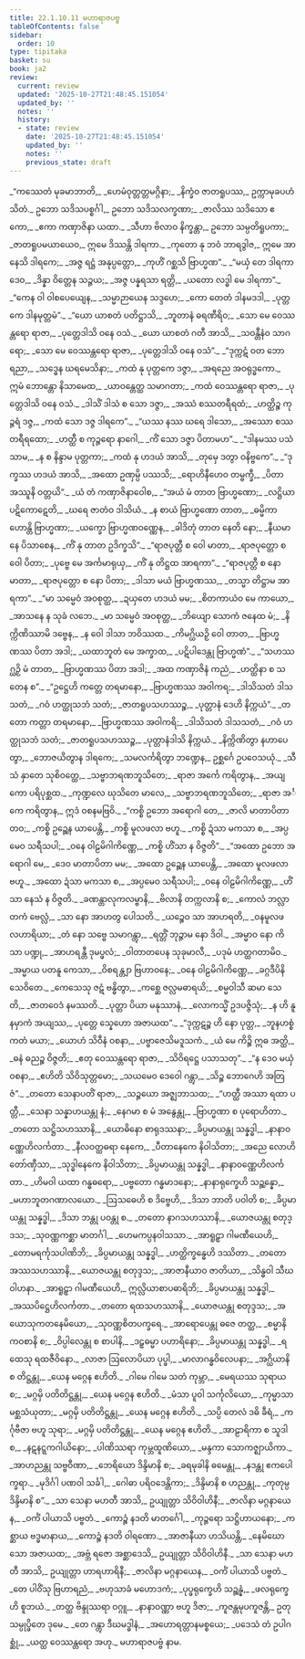 ```yaml
---
title: 22.1.10.11 မဟာရာဇပဗ္ဗ
tableOfContents: false
sidebar:
  order: 10
type: tipitaka
basket: su
book: ja2
review:
  current: review
  updated: '2025-10-27T21:48:45.151054'
  updated_by: ''
  notes: ''
  history:
  - state: review
    date: '2025-10-27T21:48:45.151054'
    updated_by: ''
    notes: ''
    previous_state: draft
---
```



<ReviewStatus review={frontmatter.review} showDetails={true} />

<HypothesisAnnotation frontmatter={frontmatter} />

<DynamicBreadcrumb />

<Division number="2303" book="ja2" e="ch" v="23" p="366">

<Paragraph number="3661" type="verses" book="ja2">
_“ကဿေတံ မုခမာဘာတိ,_  
_ဟေမံဝုတ္တတ္တမဂ္ဂိနာ;_  
_နိက္ခံဝ ဇာတရူပဿ,_  
ဥက္ကာမုခပဟံသိတံ._  

</Paragraph>

</Division>
<Division number="2304" book="ja2" e="ch" v="23" p="366">

<Paragraph number="3662" book="ja2">
ဥဘော သဒိသပစ္စင်္ဂါ,_  
ဥဘော သဒိသလက္ခဏာ;_  
_ဇာလိဿ သဒိသော ဧကော,_  
_ဧကာ ကဏှာဇိနာ ယထာ._  

</Paragraph>

</Division>
<Division number="2305" book="ja2" e="ch" v="23" p="366">

<Paragraph number="3663" book="ja2">
_သီဟာ ဗိလာဝ နိက္ခန္တာ,_  
ဥဘော သမ္ပတိရူပကာ;_  
_ဇာတရူပမယာယေဝ,_  
ဣမေ ဒိဿန္တိ ဒါရကာ._  

</Paragraph>

</Division>
<Division number="2306" book="ja2" e="ch" v="23" p="366">

<Paragraph number="3664" type="verses" book="ja2">
_ကုတော နု ဘဝံ ဘာရဒွါဇ,_  
ဣမေ အာနေသိ ဒါရကေ;_  
_အဇ္ဇ ရဋ္ဌံ အနုပ္ပတ္တော,_  
_ကုဟိံ ဂစ္ဆသိ ဗြာဟ္မဏ”._  

</Paragraph>

</Division>
<Division number="2307" book="ja2" e="ch" v="23" p="366">

<Paragraph number="3665" type="verses" book="ja2">
_“မယှံ တေ ဒါရကာ ဒေဝ,_  
_ဒိန္နာ ဝိတ္တေန သဉ္ဇယ;_  
_အဇ္ဇ ပန္နရသာ ရတ္တိ,_  
_ယတော လဒ္ဓါ မေ ဒါရကာ”._  

</Paragraph>

</Division>
<Division number="2308" book="ja2" e="ch" v="23" p="366">

<Paragraph number="3666" type="verses" book="ja2">
_“ကေန ဝါ ဝါစပေယျေန,_  
_သမ္မာဉာယေန သဒ္ဒဟေ;_  
_ကော တေတံ ဒါနမဒဒါ,_  
_ပုတ္တကေ ဒါနမုတ္တမံ”._  

</Paragraph>

</Division>
<Division number="2309" book="ja2" e="ch" v="23" p="366">

<Paragraph number="3667" type="verses" book="ja2">
_“ယော ယာစတံ ပတိဋ္ဌာသိ,_  
_ဘူတာနံ ဓရဏီရိဝ;_  
_သော မေ ဝေဿန္တရော ရာဇာ,_  
_ပုတ္တေဒါသိ ဝနေ ဝသံ._  

</Paragraph>

</Division>
<Division number="2310" book="ja2" e="ch" v="23" p="366">

<Paragraph number="3668" type="verses" book="ja2">
_ယော ယာစတံ ဂတီ အာသိ,_  
_သဝန္တီနံဝ သာဂရော;_  
_သော မေ ဝေဿန္တရော ရာဇာ,_  
_ပုတ္တေဒါသိ ဝနေ ဝသံ”._  

</Paragraph>

</Division>
<Division number="2311" book="ja2" e="ch" v="23" p="367">

<Paragraph number="3669" type="verses" book="ja2">
_“ဒုက္ကဋံ ဝတ ဘော ရညာ,_  
_သဒ္ဓေန ဃရမေသိနာ;_  
_ကထံ နု ပုတ္တကေ ဒဇ္ဇာ,_  
_အရညေ အဝရုဒ္ဓကော._  

</Paragraph>

</Division>
<Division number="2312" book="ja2" e="ch" v="23" p="367">

<Paragraph number="3670" type="verses" book="ja2">
ဣမံ ဘောန္တော နိသာမေထ,_  
_ယာဝန္တေတ္ထ သမာဂတာ;_  
_ကထံ ဝေဿန္တရော ရာဇာ,_  
_ပုတ္တေဒါသိ ဝနေ ဝသံ._  

</Paragraph>

</Division>
<Division number="2313" book="ja2" e="ch" v="23" p="367">

<Paragraph number="3671" type="verses" book="ja2">
_ဒါသိံ ဒါသံ စ သော ဒဇ္ဇာ,_  
_အဿံ စဿတရီရထံ;_  
_ဟတ္ထိဉ္စ ကုဉ္ဇရံ ဒဇ္ဇ,_  
_ကထံ သော ဒဇ္ဇ ဒါရကေ”._  

</Paragraph>

</Division>
<Division number="2314" book="ja2" e="ch" v="23" p="367">

<Paragraph number="3672" type="verses" book="ja2">
_“ယဿ နဿ ဃရေ ဒါသော,_  
_အဿော စဿတရီရထော;_  
_ဟတ္ထီ စ ကုဉ္ဇရော နာဂေါ,_  
_ကိံ သော ဒဇ္ဇာ ပိတာမဟ”._  

</Paragraph>

</Division>
<Division number="2315" book="ja2" e="ch" v="23" p="367">

<Paragraph number="3673" type="verses" book="ja2">
_“ဒါနမဿ ပသံသာမ,_  
_န စ နိန္ဒာမ ပုတ္တကာ;_  
_ကထံ နု ဟဒယံ အာသိ,_  
_တုမှေ ဒတွာ ဝနိဗ္ဗကေ”._  

</Paragraph>

</Division>
<Division number="2316" book="ja2" e="ch" v="23" p="367">

<Paragraph number="3674" type="verses" book="ja2">
_“ဒုက္ခဿ ဟဒယံ အာသိ,_  
_အထော ဥဏှမ္ပိ ပဿသိ;_  
_ရောဟိနီဟေဝ တမ္ဗက္ခီ,_  
_ပိတာ အဿူနိ ဝတ္တယိ”._  

</Paragraph>

</Division>
<Division number="2317" book="ja2" e="ch" v="23" p="367">

<Paragraph number="3675" type="verses" book="ja2">
_ယံ တံ ကဏှာဇိနာဝေါစ,_  
_“အယံ မံ တာတ ဗြာဟ္မဏော;_  
_လဋ္ဌိယာ ပဋိကောဋေတိ,_  
_ဃရေ ဇာတံဝ ဒါသိယံ._  

</Paragraph>

</Division>
<Division number="2318" book="ja2" e="ch" v="23" p="367">

<Paragraph number="3676" type="verses" book="ja2">
_န စာယံ ဗြာဟ္မဏော တာတ,_  
_ဓမ္မိကာ ဟောန္တိ ဗြာဟ္မဏာ;_  
_ယက္ခော ဗြာဟ္မဏဝဏ္ဏေန,_  
_ခါဒိတုံ တာတ နေတိ နော;_  
_နီယမာနေ ပိသာစေန,_  
_ကိံ နု တာတ ဥဒိက္ခသိ”._  

</Paragraph>

</Division>
<Division number="2319" book="ja2" e="ch" v="23" p="367">

<Paragraph number="3677" type="verses" book="ja2">
_“ရာဇပုတ္တီ စ ဝေါ မာတာ,_  
_ရာဇပုတ္တော စ ဝေါ ပိတာ;_  
_ပုဗ္ဗေ မေ အင်္ကမာရုယှ,_  
_ကိံ နု တိဋ္ဌထ အာရကာ”._  

</Paragraph>

</Division>
<Division number="2320" book="ja2" e="ch" v="23" p="367">

<Paragraph number="3678" type="verses" book="ja2">
_“ရာဇပုတ္တီ စ နော မာတာ,_  
_ရာဇပုတ္တော စ နော ပိတာ;_  
_ဒါသာ မယံ ဗြာဟ္မဏဿ,_  
_တသ္မာ တိဋ္ဌာမ အာရကာ”._  

</Paragraph>

</Division>
<Division number="2321" book="ja2" e="ch" v="23" p="367">

<Paragraph number="3679" type="verses" book="ja2">
_“မာ သမ္မေဝံ အဝစုတ္ထ,_  
_ဍယှတေ ဟဒယံ မမ;_  
_စိတကာယံဝ မေ ကာယော,_  
_အာသနေ န သုခံ လဘေ._  

</Paragraph>

</Division>
<Division number="2322" book="ja2" e="ch" v="23" p="367">

<Paragraph number="3680" type="verses" book="ja2">
_မာ သမ္မေဝံ အဝစုတ္ထ,_  
_ဘိယျော သောကံ ဇနေထ မံ;_  
_နိက္ကိဏိဿာမိ ဒဗ္ဗေန,_  
_န ဝေါ ဒါသာ ဘဝိဿထ._  

</Paragraph>

</Division>
<Division number="2323" book="ja2" e="ch" v="23" p="368">

<Paragraph number="3681" type="verses" book="ja2">
_ကိမဂ္ဃိယဉှိ ဝေါ တာတ,_  
_ဗြာဟ္မဏဿ ပိတာ အဒါ;_  
_ယထာဘူတံ မေ အက္ခာထ,_  
_ပဋိပါဒေန္တု ဗြာဟ္မဏံ”._  

</Paragraph>

</Division>
<Division number="2324" book="ja2" e="ch" v="23" p="368">

<Paragraph number="3682" type="verses" book="ja2">
_“သဟဿဂ္ဃဉှိ မံ တာတ,_  
_ဗြာဟ္မဏဿ ပိတာ အဒါ;_  
_အထ ကဏှာဇိနံ ကညံ,_  
_ဟတ္ထိနာ စ သတေန စ”._  

</Paragraph>

</Division>
<Division number="2325" book="ja2" e="ch" v="23" p="368">

<Paragraph number="3683" type="verses" book="ja2">
_“ဥဋ္ဌေဟိ ကတ္တေ တရမာနော,_  
_ဗြာဟ္မဏဿ အဝါကရ;_  
_ဒါသိသတံ ဒါသသတံ,_  
_ဂဝံ ဟတ္ထုသဘံ သတံ;_  
_ဇာတရူပသဟဿဉ္စ,_  
_ပုတ္တာနံ ဒေဟိ နိက္ကယံ”._  

</Paragraph>

</Division>
<Division number="2326" book="ja2" e="ch" v="23" p="368">

<Paragraph number="3684" type="verses" book="ja2">
_တတော ကတ္တာ တရမာနော,_  
_ဗြာဟ္မဏဿ အဝါကရိ;_  
_ဒါသိသတံ ဒါသသတံ,_  
_ဂဝံ ဟတ္ထုသဘံ သတံ;_  
_ဇာတရူပသဟဿဉ္စ,_  
_ပုတ္တာနံဒါသိ နိက္ကယံ._  

</Paragraph>

</Division>
<Division number="2327" book="ja2" e="ch" v="23" p="368">

<Paragraph number="3685" type="verses" book="ja2">
_နိက္ကိဏိတွာ နဟာပေတွာ,_  
_ဘောဇယိတွာန ဒါရကေ;_  
_သမလင်္ကရိတွာ ဘဏ္ဍေန,_  
ဥစ္ဆင်္ဂေ ဥပဝေသယုံ._  

</Paragraph>

</Division>
<Division number="2328" book="ja2" e="ch" v="23" p="368">

<Paragraph number="3686" type="verses" book="ja2">
_သီသံ နှာတေ သုစိဝတ္ထေ,_  
_သဗ္ဗာဘရဏဘူသိတေ;_  
_ရာဇာ အင်္ကေ ကရိတွာန,_  
_အယျကော ပရိပုစ္ဆထ._  

</Paragraph>

</Division>
<Division number="2329" book="ja2" e="ch" v="23" p="368">

<Paragraph number="3687" type="verses" book="ja2">
_ကုဏ္ဍလေ ဃုသိတေ မာလေ,_  
_သဗ္ဗာဘရဏဘူသိတေ;_  
_ရာဇာ အင်္ကေ ကရိတွာန,_  
ဣဒံ ဝစနမဗြဝိ._  

</Paragraph>

</Division>
<Division number="2330" book="ja2" e="ch" v="23" p="368">

<Paragraph number="3688" type="verses" book="ja2">
_“ကစ္စိ ဥဘော အရောဂါ တေ,_  
_ဇာလိ မာတာပိတာ တဝ;_  
_ကစ္စိ ဥဉ္ဆေန ယာပေန္တိ,_  
_ကစ္စိ မူလဖလာ ဗဟူ._  

</Paragraph>

</Division>
<Division number="2331" book="ja2" e="ch" v="23" p="368">

<Paragraph number="3689" type="verses" book="ja2">
_ကစ္စိ ဍံသာ မကသာ စ,_  
_အပ္ပမေဝ သရီသပါ;_  
_ဝနေ ဝါဠမိဂါကိဏ္ဏေ,_  
_ကစ္စိ ဟိံသာ န ဝိဇ္ဇတိ”._  

</Paragraph>

</Division>
<Division number="2332" book="ja2" e="ch" v="23" p="368">

<Paragraph number="3690" type="verses" book="ja2">
_“အထော ဥဘော အရောဂါ မေ,_  
_ဒေဝ မာတာပိတာ မမ;_  
_အထော ဥဉ္ဆေန ယာပေန္တိ,_  
_အထော မူလဖလာ ဗဟူ._  

</Paragraph>

</Division>
<Division number="2333" book="ja2" e="ch" v="23" p="368">

<Paragraph number="3691" type="verses" book="ja2">
_အထော ဍံသာ မကသာ စ,_  
_အပ္ပမေဝ သရီသပါ;_  
_ဝနေ ဝါဠမိဂါကိဏ္ဏေ,_  
_ဟိံသာ နေသံ န ဝိဇ္ဇတိ._  

</Paragraph>

</Division>
<Division number="2334" book="ja2" e="ch" v="23" p="368">

<Paragraph number="3692" type="verses" book="ja2">
_ခဏန္တာလုကလမ္ဗာနိ,_  
_ဗိလာနိ တက္ကလာနိ စ;_  
_ကောလံ ဘလ္လာတကံ ဗေလ္လံ,_  
_သာ နော အာဟတွ ပေါသတိ._  

</Paragraph>

</Division>
<Division number="2335" book="ja2" e="ch" v="23" p="369">

<Paragraph number="3693" type="verses" book="ja2">
_ယဉ္စေဝ သာ အာဟရတိ,_  
_ဝနမူလဖလဟာရိယာ;_  
_တံ နော သဗ္ဗေ သမာဂန္တွာ,_  
_ရတ္တိံ ဘုဉ္ဇာမ နော ဒိဝါ._  

</Paragraph>

</Division>
<Division number="2336" book="ja2" e="ch" v="23" p="369">

<Paragraph number="3694" type="verses" book="ja2">
_အမ္မာဝ နော ကိသာ ပဏ္ဍု,_  
_အာဟရန္တီ ဒုမပ္ဖလံ;_  
_ဝါတာတပေန သုခုမာလီ,_  
_ပဒုမံ ဟတ္ထဂတာမိဝ._  

</Paragraph>

</Division>
<Division number="2337" book="ja2" e="ch" v="23" p="369">

<Paragraph number="3695" type="verses" book="ja2">
_အမ္မာယ ပတနူ ကေသာ,_  
_ဝိစရန္တျာ ဗြဟာဝနေ;_  
_ဝနေ ဝါဠမိဂါကိဏ္ဏေ,_  
_ခဂ္ဂဒီပိနိသေဝိတေ._  

</Paragraph>

</Division>
<Division number="2338" book="ja2" e="ch" v="23" p="369">

<Paragraph number="3696" type="verses" book="ja2">
_ကေသေသု ဇဋံ ဗန္ဓိတွာ,_  
_ကစ္ဆေ ဇလ္လမဓာရယိ;_  
_စမ္မဝါသီ ဆမာ သေတိ,_  
_ဇာတဝေဒံ နမဿတိ._  

</Paragraph>

</Division>
<Division number="2339" book="ja2" e="ch" v="23" p="369">

<Paragraph number="3697" type="verses" book="ja2">
_ပုတ္တာ ပိယာ မနုဿာနံ,_  
_လောကသ္မိံ ဥဒပဇ္ဇိသုံ;_  
_န ဟိ နူနမှာကံ အယျဿ,_  
_ပုတ္တေ သ္နေဟော အဇာယထ”._  

</Paragraph>

</Division>
<Division number="2340" book="ja2" e="ch" v="23" p="369">

<Paragraph number="3698" type="verses" book="ja2">
_“ဒုက္ကဋဉ္စ ဟိ နော ပုတ္တ,_  
_ဘူနဟစ္စံ ကတံ မယာ;_  
_ယောဟံ သိဝီနံ ဝစနာ,_  
_ပဗ္ဗာဇေသိမဒူသကံ._  

</Paragraph>

</Division>
<Division number="2341" book="ja2" e="ch" v="23" p="369">

<Paragraph number="3699" type="verses" book="ja2">
_ယံ မေ ကိဉ္စိ ဣဓ အတ္ထိ,_  
_ဓနံ ဓညဉ္စ ဝိဇ္ဇတိ;_  
_ဧတု ဝေဿန္တရော ရာဇာ,_  
_သိဝိရဋ္ဌေ ပသာသတု”._  

</Paragraph>

</Division>
<Division number="2342" book="ja2" e="ch" v="23" p="369">

<Paragraph number="3700" type="verses" book="ja2">
_“န ဒေဝ မယှံ ဝစနာ,_  
_ဧဟိတိ သိဝိသုတ္တမော;_  
_သယမေဝ ဒေဝေါ ဂန္တွာ,_  
_သိဉ္စ ဘောဂေဟိ အတြဇံ”._  

</Paragraph>

</Division>
<Division number="2343" book="ja2" e="ch" v="23" p="369">

<Paragraph number="3701" type="verses" book="ja2">
_တတော သေနာပတိံ ရာဇာ,_  
_သဉ္ဇယော အဇ္ဈဘာသထ;_  
_“ဟတ္ထီ အဿာ ရထာ ပတ္တီ,_  
_သေနာ သန္နာဟယန္တု နံ;_  
_နေဂမာ စ မံ အနွေန္တု,_  
_ဗြာဟ္မဏာ စ ပုရောဟိတာ._  

</Paragraph>

</Division>
<Division number="2344" book="ja2" e="ch" v="23" p="369">

<Paragraph number="3702" type="verses" book="ja2">
_တတော သဋ္ဌိသဟဿာနိ,_  
_ယောဓိနော စာရုဒဿနာ;_  
_ခိပ္ပမာယန္တု သန္နဒ္ဓါ,_  
_နာနာဝဏ္ဏေဟိလင်္ကတာ._  

</Paragraph>

</Division>
<Division number="2345" book="ja2" e="ch" v="23" p="369">

<Paragraph number="3703" type="verses" book="ja2">
_နီလဝတ္ထဓရာ နေကေ,_  
_ပီတာနေကေ နိဝါသိတာ;_  
_အညေ လောဟိတော်ဏှီသာ,_  
_သုဒ္ဓါနေကေ နိဝါသိတာ;_  
_ခိပ္ပမာယန္တု သန္နဒ္ဓါ,_  
_နာနာဝဏ္ဏေဟိလင်္ကတာ._  

</Paragraph>

</Division>
<Division number="2346" book="ja2" e="ch" v="23" p="369">

<Paragraph number="3704" type="verses" book="ja2">
_ဟိမဝါ ယထာ ဂန္ဓဓရော,_  
_ပဗ္ဗတော ဂန္ဓမာဒနော;_  
_နာနာရုက္ခေဟိ သဉ္ဆန္နော,_  
_မဟာဘူတဂဏာလယော._  

</Paragraph>

</Division>
<Division number="2347" book="ja2" e="ch" v="23" p="370">

<Paragraph number="3705" type="verses" book="ja2">
_ဩသဓေဟိ စ ဒိဗ္ဗေဟိ,_  
_ဒိသာ ဘာတိ ပဝါတိ စ;_  
_ခိပ္ပမာယန္တု သန္နဒ္ဓါ,_  
_ဒိသာ ဘန္တု ပဝန္တု စ._  

</Paragraph>

</Division>
<Division number="2348" book="ja2" e="ch" v="23" p="370">

<Paragraph number="3706" type="verses" book="ja2">
_တတော နာဂသဟဿာနိ,_  
_ယောဇယန္တု စတုဒ္ဒသ;_  
_သုဝဏ္ဏကစ္ဆာ မာတင်္ဂါ,_  
_ဟေမကပ္ပနဝါသသာ._  

</Paragraph>

</Division>
<Division number="2349" book="ja2" e="ch" v="23" p="370">

<Paragraph number="3707" type="verses" book="ja2">
_အာရူဠှာ ဂါမဏီယေဟိ,_  
_တောမရင်္ကုသပါဏိဘိ;_  
_ခိပ္ပမာယန္တု သန္နဒ္ဓါ,_  
_ဟတ္ထိက္ခန္ဓေဟိ ဒဿိတာ._  

</Paragraph>

</Division>
<Division number="2350" book="ja2" e="ch" v="23" p="370">

<Paragraph number="3708" type="verses" book="ja2">
_တတော အဿသဟဿာနိ,_  
_ယောဇယန္တု စတုဒ္ဒသ;_  
_အာဇာနီယာဝ ဇာတိယာ,_  
_သိန္ဓဝါ သီဃဝါဟနာ._  

</Paragraph>

</Division>
<Division number="2351" book="ja2" e="ch" v="23" p="370">

<Paragraph number="3709" type="verses" book="ja2">
_အာရူဠှာ ဂါမဏီယေဟိ,_  
ဣလ္လိယာစာပဓာရိဘိ;_  
_ခိပ္ပမာယန္တု သန္နဒ္ဓါ,_  
_အဿပိဋ္ဌေဟိလင်္ကတာ._  

</Paragraph>

</Division>
<Division number="2352" book="ja2" e="ch" v="23" p="370">

<Paragraph number="3710" type="verses" book="ja2">
_တတော ရထသဟဿာနိ,_  
_ယောဇယန္တု စတုဒ္ဒသ;_  
_အယောသုကတနေမိယော,_  
_သုဝဏ္ဏစိတပက္ခရေ._  

</Paragraph>

</Division>
<Division number="2353" book="ja2" e="ch" v="23" p="370">

<Paragraph number="3711" type="verses" book="ja2">
_အာရောပေန္တု ဓဇေ တတ္ထ,_  
_စမ္မာနိ ကဝစာနိ စ;_  
_ဝိပ္ပါလေန္တု စ စာပါနိ,_  
_ဒဠှဓမ္မာ ပဟာရိနော;_  
_ခိပ္ပမာယန္တု သန္နဒ္ဓါ,_  
_ရထေသု ရထဇီဝိနော._  

</Paragraph>

</Division>
<Division number="2354" book="ja2" e="ch" v="23" p="370">

<Paragraph number="3712" type="verses" book="ja2">
_လာဇာ ဩလောပိယာ ပုပ္ဖါ,_  
_မာလာဂန္ဓဝိလေပနာ;_  
_အဂ္ဃိယာနိ စ တိဋ္ဌန္တု,_  
_ယေန မဂ္ဂေန ဧဟိတိ._  

</Paragraph>

</Division>
<Division number="2355" book="ja2" e="ch" v="23" p="370">

<Paragraph number="3713" type="verses" book="ja2">
_ဂါမေ ဂါမေ သတံ ကုမ္ဘာ,_  
_မေရယဿ သုရာယ စ;_  
_မဂ္ဂမှိ ပတိတိဋ္ဌန္တု,_  
_ယေန မဂ္ဂေန ဧဟိတိ._  

</Paragraph>

</Division>
<Division number="2356" book="ja2" e="ch" v="23" p="370">

<Paragraph number="3714" type="verses" book="ja2">
_မံသာ ပူဝါ သင်္ကုလိယော,_  
_ကုမ္မာသာ မစ္ဆသံယုတာ;_  
_မဂ္ဂမှိ ပတိတိဋ္ဌန္တု,_  
_ယေန မဂ္ဂေန ဧဟိတိ._  

</Paragraph>

</Division>
<Division number="2357" book="ja2" e="ch" v="23" p="370">

<Paragraph number="3715" type="verses" book="ja2">
_သပ္ပိ တေလံ ဒဓိ ခီရံ,_  
_ကင်္ဂုဗီဇာ ဗဟူ သုရာ;_  
_မဂ္ဂမှိ ပတိတိဋ္ဌန္တု,_  
_ယေန မဂ္ဂေန ဧဟိတိ._  

</Paragraph>

</Division>
<Division number="2358" book="ja2" e="ch" v="23" p="370">

<Paragraph number="3716" type="verses" book="ja2">
_အာဠာရိကာ စ သူဒါ စ,_  
_နဋနဋ္ဋကဂါယိနော;_  
_ပါဏိဿရာ ကုမ္ဘထူဏိယော,_  
_မန္ဒကာ သောကဇ္ဈာယိကာ._  

</Paragraph>

</Division>
<Division number="2359" book="ja2" e="ch" v="23" p="371">

<Paragraph number="3717" type="verses" book="ja2">
_အာဟညန္တု သဗ္ဗဝီဏာ,_  
_ဘေရိယော ဒိန္ဒိမာနိ စ;_  
_ခရမုခါနိ ဓမေန္တု,_  
_နဒန္တု ဧကပေါက္ခရာ._  

</Paragraph>

</Division>
<Division number="2360" book="ja2" e="ch" v="23" p="371">

<Paragraph number="3718" type="verses" book="ja2">
_မုဒိင်္ဂါ ပဏဝါ သင်္ခါ,_  
_ဂေါဓာ ပရိဝဒေန္တိကာ;_  
_ဒိန္ဒိမာနိ စ ဟညန္တု,_  
_ကုတုမ္ပ ဒိန္ဒိမာနိ စ”._  

</Paragraph>

</Division>
<Division number="2361" book="ja2" e="ch" v="23" p="371">

<Paragraph number="3719" type="verses" book="ja2">
_သာ သေနာ မဟတီ အာသိ,_  
ဥယျုတ္တာ သိဝိဝါဟိနီ;_  
_ဇာလိနာ မဂ္ဂနာယေန,_  
_ဝင်္ကံ ပါယာသိ ပဗ္ဗတံ._  

</Paragraph>

</Division>
<Division number="2362" book="ja2" e="ch" v="23" p="371">

<Paragraph number="3720" type="verses" book="ja2">
_ကောဉ္စံ နဒတိ မာတင်္ဂေါ,_  
_ကုဉ္ဇရော သဋ္ဌိဟာယနော;_  
_ကစ္ဆာယ ဗဒ္ဓမာနာယ,_  
_ကောဉ္စံ နဒတိ ဝါရဏော._  

</Paragraph>

</Division>
<Division number="2363" book="ja2" e="ch" v="23" p="371">

<Paragraph number="3721" type="verses" book="ja2">
_အာဇာနီယာ ဟသိယန္တိ,_  
_နေမိဃောသော အဇာယထ;_  
_အဗ္ဘံ ရဇော အစ္ဆာဒေသိ,_  
ဥယျုတ္တာ သိဝိဝါဟိနီ._  

</Paragraph>

</Division>
<Division number="2364" book="ja2" e="ch" v="23" p="371">

<Paragraph number="3722" type="verses" book="ja2">
_သာ သေနာ မဟတီ အာသိ,_  
ဥယျုတ္တာ ဟာရဟာရိနီ;_  
_ဇာလိနာ မဂ္ဂနာယေန,_  
_ဝင်္ကံ ပါယာသိ ပဗ္ဗတံ._  

</Paragraph>

</Division>
<Division number="2365" book="ja2" e="ch" v="23" p="371">

<Paragraph number="3723" type="verses" book="ja2">
_တေ ပါဝိံသု ဗြဟာရညံ,_  
_ဗဟုသာခံ မဟောဒကံ;_  
_ပုပ္ဖရုက္ခေဟိ သဉ္ဆန္နံ,_  
_ဖလရုက္ခေဟိ စူဘယံ._  

</Paragraph>

</Division>
<Division number="2366" book="ja2" e="ch" v="23" p="371">

<Paragraph number="3724" type="verses" book="ja2">
_တတ္ထ ဗိန္ဒုဿရာ ဝဂ္ဂူ,_  
_နာနာဝဏ္ဏာ ဗဟူ ဒိဇာ;_  
_ကူဇန္တမုပကူဇန္တိ,_  
ဥတုသမ္ပုပ္ဖိတေ ဒုမေ._  

</Paragraph>

</Division>
<Division number="2367" book="ja2" e="ch" v="23" p="371">

<Paragraph number="3725" type="verses" book="ja2">
_တေ ဂန္တွာ ဒီဃမဒ္ဓါနံ,_  
_အဟောရတ္တာနမစ္စယေ;_  
_ပဒေသံ တံ ဥပါဂစ္ဆုံ,_  
_ယတ္ထ ဝေဿန္တရော အဟု._  


</Paragraph>
</Division>

<Paragraph number="3726" type="center" book="ja2">
မဟာရာဇပဗ္ဗံ နာမ.
</Paragraph>